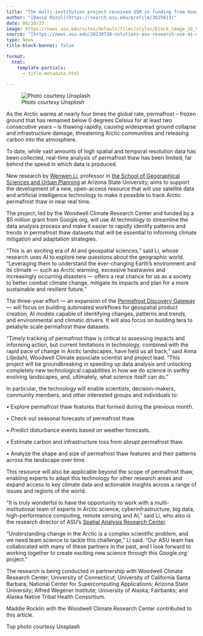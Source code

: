```yaml
---
title: "The multi-institution project received $5M in funding from Google.org to better understand Arctic permafrost thaw"
author: "[David Rozul](https://search.asu.edu/profile/3625613)"
date: 08/10/23
image: https://news.asu.edu/sites/default/files/styles/block_image_16_9_lge/public/jeremy-bishop-h7bq8veztws-unsplash.jpg?h=414ed2c5&itok=fQ-e2bNg
source: "[https://news.asu.edu/20230728-solutions-asu-research-use-ai-advance-arctic-science](https://news.asu.edu/20230728-solutions-asu-research-use-ai-advance-arctic-science)"
type: News
title-block-banner: false

format: 
  html:
    template-partials: 
      - title-metadata.html

---
```


![_Photo courtesy Unsplash_](https://news.asu.edu/sites/default/files/styles/block_image_16_9_lge/public/jeremy-bishop-h7bq8veztws-unsplash.jpg?h=414ed2c5&itok=fQ-e2bNg)

As the Arctic warms at nearly four times the global rate, permafrost – frozen ground that has remained below 0 degrees Celsius for at least two consecutive years – is thawing rapidly, causing widespread ground collapse and infrastructure damage, threatening Arctic communities and releasing carbon into the atmosphere.

To date, while vast amounts of high spatial and temporal resolution data has been collected, real-time analysis of permafrost thaw has been limited, far behind the speed in which data is produced.

New research by [Wenwen Li](https://www.public.asu.edu/~wenwenl1/), professor in [the School of Geographical Sciences and Urban Planning](https://sgsup.asu.edu/) at Arizona State University, aims to support the development of a new, open-access resource that will use satellite data and artificial intelligence technology to make it possible to track Arctic permafrost thaw in near real time. 

The project, led by the Woodwell Climate Research Center and funded by a $5 million grant from Google.org, will use AI technology to streamline the data analysis process and make it easier to rapidly identify patterns and trends in permafrost thaw datasets that will be essential to informing climate mitigation and adaptation strategies.

“This is an exciting era of AI and geospatial sciences,” said Li, whose research uses AI to explore new questions about the geographic world. “Leveraging them to understand the ever-changing Earth's environment and its climate — such as Arctic warming, excessive heatwaves and increasingly occurring disasters — offers a real chance for us as a society to better combat climate change, mitigate its impacts and plan for a more sustainable and resilient future.”

The three-year effort — an expansion of the [Permafrost Discovery Gateway](https://arcticdata.io/catalog/portals/permafrost/) — will focus on building automated workflows for geospatial product creation, AI models capable of identifying changes, patterns and trends, and environmental and climatic drivers. It will also focus on building tera to petabyte scale permafrost thaw datasets.

“Timely tracking of permafrost thaw is critical to assessing impacts and informing action, but current limitations in technology, combined with the rapid pace of change in Arctic landscapes, have held us all back,” said Anna Liljedahl, Woodwell Climate associate scientist and project lead. “This project will be groundbreaking in speeding up data analysis and unlocking completely new technological capabilities in how we do science in swiftly evolving landscapes, and, ultimately, what science itself can do.”

In particular, the technology will enable scientists, decision-makers, community members, and other interested groups and individuals to:

• Explore permafrost thaw features that formed during the previous month.

• Check out seasonal forecasts of permafrost thaw.

• Predict disturbance events based on weather forecasts.

• Estimate carbon and infrastructure loss from abrupt permafrost thaw.

• Analyze the shape and size of permafrost thaw features and their patterns across the landscape over time. 

This resource will also be applicable beyond the scope of permafrost thaw, enabling experts to adapt this technology for other research areas and expand access to key climate data and actionable insights across a range of issues and regions of the world.

“It is truly wonderful to have the opportunity to work with a multi-institutional team of experts in Arctic science, cyberinfrastructure, big data, high-performance computing, remote sensing and AI,” said Li, who also is the research director of ASU’s [Spatial Analysis Research Center](https://sgsup.asu.edu/SPARC). 

"Understanding change in the Arctic is a complex scientific problem, and we need team science to tackle this challenge," Li said. "Our ASU team has collaborated with many of these partners in the past, and I look forward to working together to create exciting new science through this Google.org project.”

The research is being conducted in partnership with Woodwell Climate Research Center; University of Connecticut; University of California Santa Barbara; National Center for Supercomputing Applications; Arizona State University; Alfred Wegener Institute; University of Alaska, Fairbanks; and Alaska Native Tribal Health Consortium. 

Maddie Rocklin with the Woodwell Climate Research Center contributed to this article.

Top photo courtesy Unsplash
